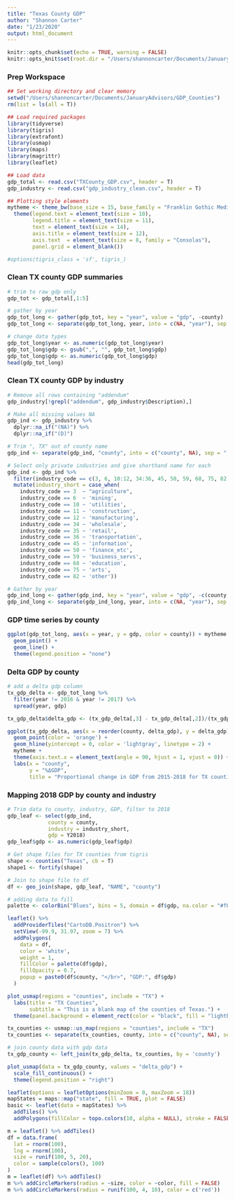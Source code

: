 ```yaml
---
title: "Texas County GDP"
author: "Shannon Carter"
date: "1/23/2020"
output: html_document
---
```


```r

knitr::opts_chunk$set(echo = TRUE, warning = FALSE)
knitr::opts_knit$set(root.dir = "/Users/shannoncarter/Documents/JanuaryAdvisors/GDP_Counties")
```

### Prep Workspace

```r
## Set working directory and clear memory
setwd("/Users/shannoncarter/Documents/JanuaryAdvisors/GDP_Counties")
rm(list = ls(all = T))

## Load required packages
library(tidyverse)
library(tigris)
library(extrafont)
library(usmap)
library(maps)
library(magrittr)
library(leaflet)

## Load data
gdp_total <- read.csv("TXCounty_GDP.csv", header = T)
gdp_industry <- read.csv("gdp_industry_clean.csv", header = T)

## Plotting style elements
mytheme <- theme_bw(base_size = 15, base_family = "Franklin Gothic Medium") +
  theme(legend.text = element_text(size = 10),
        legend.title = element_text(size = 11),
        text = element_text(size = 14),     
        axis.title = element_text(size = 12),
        axis.text  = element_text(size = 8, family = "Consolas"),
        panel.grid = element_blank())

#options(tigris_class = 'sf', tigris_)
```

### Clean TX county GDP summaries

```r
# trim to raw gdp only
gdp_tot <- gdp_total[,1:5]

# gather by year
gdp_tot_long <- gather(gdp_tot, key = "year", value = "gdp", -county)
gdp_tot_long <- separate(gdp_tot_long, year, into = c(NA, "year"), sep = "_")

# change data types
gdp_tot_long$year <- as.numeric(gdp_tot_long$year)
gdp_tot_long$gdp <- gsub(",", "", gdp_tot_long$gdp)
gdp_tot_long$gdp <- as.numeric(gdp_tot_long$gdp)
head(gdp_tot_long)
```

### Clean TX county GDP by industry

```r
# Remove all rows containing "addendum"
gdp_industry[!grepl("addendum", gdp_industry$Description),]

# Make all missing values NA
gdp_ind <- gdp_industry %>% 
  dplyr::na_if("(NA)") %>% 
  dplyr::na_if("(D)")

# Trim ", TX" out of county name
gdp_ind <- separate(gdp_ind, "county", into = c("county", NA), sep = ",")

# Select only private industries and give shorthand name for each
gdp_ind <- gdp_ind %>% 
  filter(industry_code == c(3, 6, 10:12, 34:36, 45, 50, 59, 68, 75, 82)) %>% 
  mutate(industry_short = case_when(
    industry_code == 3  ~ "agriculture",
    industry_code == 6  ~ 'mining',
    industry_code == 10 ~ 'utilities',
    industry_code == 11 ~ 'construction',
    industry_code == 12 ~ 'manufacturing',
    industry_code == 34 ~ 'wholesale',
    industry_code == 35 ~ 'retail',
    industry_code == 36 ~ 'transportation',
    industry_code == 45 ~ 'information',
    industry_code == 50 ~ 'finance_etc',
    industry_code == 59 ~ 'business_servs',
    industry_code == 68 ~ 'education',
    industry_code == 75 ~ 'arts',
    industry_code == 82 ~ 'other'))

# Gather by year
gdp_ind_long <- gather(gdp_ind, key = "year", value = "gdp", -c(county, industry_code, industry, industry_short))
gdp_ind_long <- separate(gdp_ind_long, year, into = c(NA, "year"), sep = "Y")

```

### GDP time series by county

```r
ggplot(gdp_tot_long, aes(x = year, y = gdp, color = county)) + mytheme +
  geom_point() +
  geom_line() +
  theme(legend.position = "none")
```

### Delta GDP by county

```r
# add a delta gdp column
tx_gdp_delta <- gdp_tot_long %>% 
  filter(year != 2016 & year != 2017) %>% 
  spread(year, gdp)

tx_gdp_delta$delta_gdp <- (tx_gdp_delta[,3] - tx_gdp_delta[,2])/(tx_gdp_delta[,2])

ggplot(tx_gdp_delta, aes(x = reorder(county, delta_gdp), y = delta_gdp)) +
  geom_point(color = 'orange') +
  geom_hline(yintercept = 0, color = 'lightgray', linetype = 2) +
  mytheme +
  theme(axis.text.x = element_text(angle = 90, hjust = 1, vjust = 0)) +
  labs(x = "county",
       y = "%ΔGDP",
       title = "Proportional change in GDP from 2015-2018 for TX counties")
```

### Mapping 2018 GDP by county and industry

```r

# Trim data to county, industry, GDP, filter to 2018
gdp_leaf <- select(gdp_ind, 
             county = county,
             industry = industry_short,
             gdp = Y2018)
gdp_leaf$gdp <- as.numeric(gdp_leaf$gdp)

# Get shape files for TX counties from tigris
shape <- counties("Texas", cb = T)
shape1 <- fortify(shape)

# Join to shape file to df
df <- geo_join(shape, gdp_leaf, "NAME", "county")

# adding data to fill
palette <- colorBin("Blues", bins = 5, domain = df$gdp, na.color = "#f0f9e8")

leaflet() %>% 
  addProviderTiles("CartoDB.Positron") %>% 
  setView(-99.9, 31.97, zoom = 7) %>% 
  addPolygons(
    data = df,
    color = 'white',
    weight = 1,
    fillColor = palette(df$gdp),
    fillOpacity = 0.7,
    popup = paste0(df$county, "</br>", "GDP:", df$gdp)
  )
```

```r

plot_usmap(regions = "counties", include = "TX") + 
  labs(title = "TX Counties",
       subtitle = "This is a blank map of the counties of Texas.") + 
  theme(panel.background = element_rect(color = "black", fill = "lightblue"))

tx_counties <- usmap::us_map(regions = "counties", include = "TX")
tx_counties <- separate(tx_counties, county, into = c("county", NA), sep = " ")
```

```r
# join county data with gdp data
tx_gdp_county <- left_join(tx_gdp_delta, tx_counties, by = 'county')
```

```r

plot_usmap(data = tx_gdp_county, values = "delta_gdp") + 
  scale_fill_continuous() + 
  theme(legend.position = "right")
```
```r
leaflet(options = leafletOptions(minZoom = 0, maxZoom = 18))
mapStates = maps::map("state", fill = TRUE, plot = FALSE)
basic <- leaflet(data = mapStates) %>% 
  addTiles() %>%
  addPolygons(fillColor = topo.colors(10, alpha = NULL), stroke = FALSE)
```
```r
m = leaflet() %>% addTiles()
df = data.frame(
  lat = rnorm(100),
  lng = rnorm(100),
  size = runif(100, 5, 20),
  color = sample(colors(), 100)
)
m = leaflet(df) %>% addTiles()
m %>% addCircleMarkers(radius = ~size, color = ~color, fill = FALSE)
m %>% addCircleMarkers(radius = runif(100, 4, 10), color = c('red'))
```




